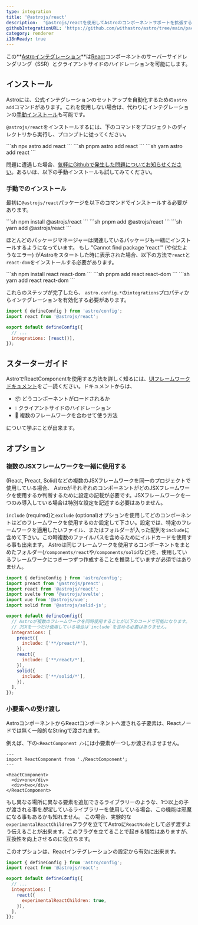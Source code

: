```yaml
---
type: integration
title: '@astrojs/react'
description:  "@astrojs/reactを使用してAstroのコンポーネントサポートを拡張する方法"
githubIntegrationURL: 'https://github.com/withastro/astro/tree/main/packages/integrations/react/'
category: renderer
i18nReady: true
---
```


この**[Astroインテグレーション][astro-integration]**は[React](https://react.dev/)コンポーネントのサーバーサイドレンダリング（SSR）とクライアントサイドのハイドレーションを可能にします。

## インストール

Astroには、公式インテグレーションのセットアップを自動化するための`astro add`コマンドがあります。これを使用しない場合は、代わりにインテグレーションの[手動インストール](#手動でのインストール)も可能です。

`@astrojs/react`をインストールするには、下のコマンドをプロジェクトのディレクトリから実行し、プロンプトに従ってください。

<PackageManagerTabs>
  <Fragment slot="npm">
  ```sh
  npx astro add react
  ```
  </Fragment>
  <Fragment slot="pnpm">
  ```sh
  pnpm astro add react
  ```
  </Fragment>
  <Fragment slot="yarn">
  ```sh
  yarn astro add react
  ```
  </Fragment>
</PackageManagerTabs>

問題に遭遇した場合、[気軽にGithubで発生した問題についてお知らせください](https://github.com/withastro/astro/issues)。あるいは、以下の手動インストールも試してみてください。

### 手動でのインストール

最初に`@astrojs/react`パッケージを以下のコマンドでインストールする必要があります。

<PackageManagerTabs>
  <Fragment slot="npm">
  ```sh
  npm install @astrojs/react
  ```
  </Fragment>
  <Fragment slot="pnpm">
  ```sh
  pnpm add @astrojs/react
  ```
  </Fragment>
  <Fragment slot="yarn">
  ```sh
  yarn add @astrojs/react
  ```
  </Fragment>
</PackageManagerTabs>

ほとんどのパッケージマネージャーは関連しているパッケージも一緒にインストールするようになっています。 もし "Cannot find package 'react'" (や似たようなエラー) がAstroをスタートした時に表示された場合、以下の方法で`react`と`react-dom`をインストールする必要があります。

<PackageManagerTabs>
  <Fragment slot="npm">
  ```sh
  npm install react react-dom
  ```
  </Fragment>
  <Fragment slot="pnpm">
  ```sh
  pnpm add react react-dom
  ```
  </Fragment>
  <Fragment slot="yarn">
  ```sh
  yarn add react react-dom
  ```
  </Fragment>
</PackageManagerTabs>

これらのステップが完了したら、 `astro.config.*`の`integrations`プロパティからインテグレーションを有効化する必要があります。

```js ins="react()" ins={2} title="astro.config.mjs"
import { defineConfig } from 'astro/config';
import react from '@astrojs/react';

export default defineConfig({
  // ...
  integrations: [react()],
});
```

## スターターガイド
AstroでReactComponentを使用する方法を詳しく知るには、[UIフレームワークドキュメント][astro-ui-frameworks]をご一読ください。ドキュメントからは、

* 📦 どうコンポーネントがロードされるか
* 💧 クライアントサイドのハイドレーション
* 🤝 複数のフレームワークを合わせて使う方法

について学ぶことが出来ます。
## オプション

### 複数のJSXフレームワークを一緒に使用する

(React, Preact, Solid)などの複数のJSXフレームワークを同一のプロジェクトで使用している場合、 AstroがそれぞれのコンポーネントがどのJSXフレームワークを使用するか判断するために設定の記載が必要です。JSXフレームワークを一つのみ導入している場合は特別な設定を記述する必要はありません。

`include` (required)と`exclude` (optional)オプションを使用してどのコンポーネントはどのフレームワークを使用するのか設定して下さい。設定では、特定のフレームワークを適用したいファイル、またはフォルダーが入った配列を`include`に含めて下さい。この時複数のファイルパスを含めるためにイルドカードを使用する事も出来ます。
Astroは同じフレームワークを使用するコンポーネントをまとめたフォルダー(`/components/react`や`/components/solid`など)を、使用しているフレームワークにつき一つずつ作成することを推奨していますが必須ではありません。

```js title="astro.config.mjs"
import { defineConfig } from 'astro/config';
import preact from '@astrojs/preact';
import react from '@astrojs/react';
import svelte from '@astrojs/svelte';
import vue from '@astrojs/vue';
import solid from '@astrojs/solid-js';

export default defineConfig({
  // Astroが複数のフレームワークを同時使用することが以下のコードで可能になります。
  // JSXを一つだけ使用している場合は`include`を含める必要はありません。
  integrations: [
    preact({
      include: ['**/preact/*'],
    }),
    react({
      include: ['**/react/*'],
    }),
    solid({
      include: ['**/solid/*'],
    }),
  ],
});
```

### 小要素への受け渡し
AstroコンポーネントからReactコンポーネントへ渡される子要素は、Reactノードでは無く一般的なStringで渡されます。

例えば、下の`<ReactComponent />`には小要素が一つしか渡されませません。

```astro
---
import ReactComponent from './ReactComponent';
---

<ReactComponent>
  <div>one</div>
  <div>two</div>
</ReactComponent>
```

もし異なる場所に異なる要素を追加できるライブラリーのような、1つ以上の子が渡される事を*想定*しているライブラリーを使用している場合、この機能は邪魔になる事もあるかも知れません。 
この場合、実験的な`experimentalReactChildren`フラグを立ててAstroに`ReactNode`として必ず渡すよう伝えることが出来ます。このフラグを立てることで起きる犠牲はありますが、互換性を向上させるのに役立ちます。

このオプションは、Reactインテグレーションの設定から有効に出来ます。

```js title="astro.config.mjs" ins={8}
import { defineConfig } from 'astro/config';
import react from '@astrojs/react';

export default defineConfig({
  // ...
  integrations: [
    react({
      experimentalReactChildren: true,
    }),
  ],
});
```

[astro-integration]: /ja/guides/integrations-guide/

[astro-ui-frameworks]: /ja/guides/framework-components/#フレームワークコンポーネントを利用
